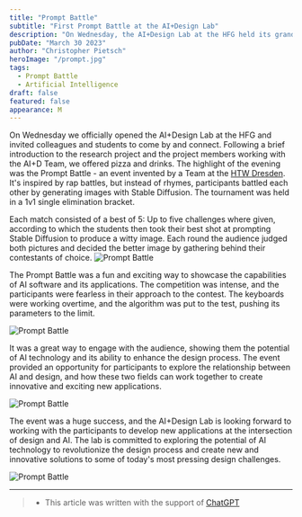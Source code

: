```yaml
---
title: "Prompt Battle"
subtitle: "First Prompt Battle at the AI+Design Lab"
description: "On Wednesday, the AI+Design Lab at the HFG held its grand opening. The evening began with a cozy exchange of ideas, drinks, and snacks, followed by the highly anticipated Prompt Battle. The Prompt Battle was a humorous contest where participants went head to head, using text prompts to generate images through a AI software. The audience then decided which image was the winner. It was a great night of creativity, laughs, and a bit of healthy competition."
pubDate: "March 30 2023"
author: "Christopher Pietsch"
heroImage: "/prompt.jpg"
tags:
  - Prompt Battle
  - Artificial Intelligence
draft: false
featured: false
appearance: M
---
```


On Wednesday we officially opened the AI+Design Lab at the HFG and invited colleagues and students to come by and connect.
Following a brief introduction to the research project and the project members working with the AI+D Team, we offered pizza and drinks.
The highlight of the evening was the Prompt Battle - an event invented by a Team at the [HTW Dresden](https://htw-dresden.de).
It's inspired by rap battles, but instead of rhymes, participants battled each other by generating images with Stable Diffusion.
The tournament was held in a 1v1 single elimination bracket.

Each match consisted of a best of 5: Up to five challenges where given, according to which the students then took their best shot at prompting Stable Diffusion to produce a witty image.
Each round the audience judged both pictures and decided the better image by gathering behind their contestants of choice.
![Prompt Battle](./images/1.jpg)

The Prompt Battle was a fun and exciting way to showcase the capabilities of AI software and its applications. The competition was intense, and the participants were fearless in their approach to the contest. The keyboards were working overtime, and the algorithm was put to the test, pushing its parameters to the limit.

![Prompt Battle](./images/2.jpg)

It was a great way to engage with the audience, showing them the potential of AI technology and its ability to enhance the design process. The event provided an opportunity for participants to explore the relationship between AI and design, and how these two fields can work together to create innovative and exciting new applications.

![Prompt Battle](./images/3.jpg)

The event was a huge success, and the AI+Design Lab is looking forward to working with the participants to develop new applications at the intersection of design and AI. The lab is committed to exploring the potential of AI technology to revolutionize the design process and create new and innovative solutions to some of today's most pressing design challenges.

![Prompt Battle](./images/4.jpg)

---

> - This article was written with the support of [ChatGPT](https://chat.openai.com/)
